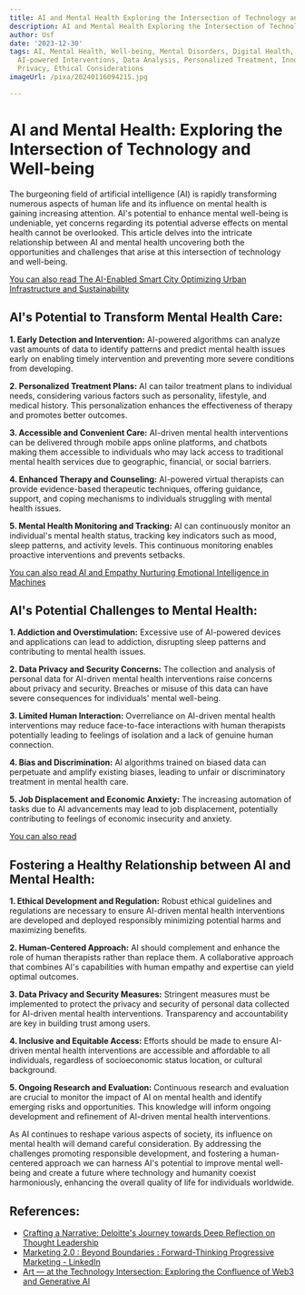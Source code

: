```yaml
---
title: AI and Mental Health Exploring the Intersection of Technology and Well-being
description: AI and Mental Health Exploring the Intersection of Technology and Well-being
author: Usf
date: '2023-12-30'
tags: AI, Mental Health, Well-being, Mental Disorders, Digital Health, AI Therapy,
  AI-powered Interventions, Data Analysis, Personalized Treatment, Innovative Approaches,
  Privacy, Ethical Considerations
imageUrl: /pixa/20240116094215.jpg

---
```

# AI and Mental Health: Exploring the Intersection of Technology and Well-being

The burgeoning field of artificial intelligence  (AI) is rapidly transforming numerous aspects of human life and its influence on mental health is gaining increasing attention. AI's potential to enhance mental well-being  is undeniable, yet concerns regarding its potential adverse effects on  mental health cannot be overlooked. This  article delves into  the intricate relationship between AI and mental health  uncovering  both the  opportunities and challenges that arise at this intersection of technology and well-being.

[You can also  read The AI-Enabled Smart City Optimizing Urban Infrastructure  and Sustainability](The%20AI-Enabled%20Smart%20City%20Optimizing%20Urban%20Infrastructure%20and%20Sustainability)


## AI's Potential to Transform Mental Health Care:

**1. Early Detection  and  Intervention:**
AI-powered algorithms can analyze vast  amounts of data  to  identify patterns and predict mental health  issues early on enabling timely intervention and preventing more severe  conditions from developing.

**2. Personalized Treatment Plans:**
AI can tailor treatment plans to individual needs, considering various  factors such as personality, lifestyle, and medical history. This personalization enhances the effectiveness of therapy and promotes better outcomes.

**3. Accessible and Convenient Care:**
AI-driven mental health  interventions can  be delivered through mobile apps online platforms, and chatbots making them accessible to individuals who may lack access to traditional mental health services due to geographic,  financial, or social barriers.

**4. Enhanced Therapy and Counseling:**
AI-powered virtual  therapists can provide evidence-based therapeutic  techniques, offering guidance,  support, and coping mechanisms to individuals struggling with mental health issues.

**5. Mental Health Monitoring and Tracking:**
AI can continuously monitor an individual's mental health status,  tracking  key indicators such as mood, sleep patterns, and activity levels. This continuous monitoring enables proactive interventions and prevents setbacks.

[You  can also read AI and Empathy Nurturing Emotional Intelligence in Machines](AI%20and%20Empathy%20Nurturing%20Emotional%20Intelligence%20in%20Machines)


## AI's Potential Challenges to Mental Health:

**1. Addiction and Overstimulation:**
Excessive use of AI-powered devices  and  applications can lead to addiction, disrupting sleep  patterns and contributing to mental  health issues.

**2. Data Privacy and Security Concerns:**
The collection and analysis of personal data for  AI-driven mental health interventions raise concerns about privacy and security. Breaches or misuse of this data can  have severe consequences for individuals' mental well-being.

**3. Limited Human Interaction:**
Overreliance on AI-driven mental health interventions may reduce  face-to-face interactions with human therapists potentially leading to feelings of isolation and a lack of genuine human connection.

**4. Bias and Discrimination:**
AI  algorithms trained on biased data can  perpetuate and amplify existing biases, leading to unfair or discriminatory treatment in mental health care.

**5. Job Displacement and Economic Anxiety:**
The  increasing automation of tasks due to AI advancements may  lead to job  displacement, potentially contributing to  feelings of economic insecurity and anxiety.

[You can also read  ]()


## Fostering a Healthy  Relationship between AI and Mental  Health:

**1. Ethical Development and Regulation:**
Robust ethical guidelines and regulations are necessary to ensure AI-driven mental health interventions are developed  and deployed responsibly minimizing potential harms and maximizing benefits.

**2. Human-Centered Approach:**
AI should complement and enhance the role of human therapists rather than  replace them.  A collaborative approach that combines AI's capabilities with human empathy and expertise can yield optimal outcomes.

**3. Data Privacy and Security Measures:**
Stringent measures must be implemented  to protect the privacy and security of personal data collected for AI-driven mental health interventions.  Transparency and accountability are key in building trust among users.

**4. Inclusive and Equitable Access:**
Efforts should be made  to ensure AI-driven mental health  interventions are accessible and affordable to all individuals, regardless of socioeconomic status  location, or cultural  background.

**5. Ongoing Research and Evaluation:**
Continuous research and evaluation are crucial to monitor the impact of AI on mental health and identify emerging risks  and opportunities. This knowledge will inform  ongoing development and refinement  of AI-driven mental health interventions.

As AI continues to  reshape  various aspects of society, its influence on mental health will demand careful consideration.  By addressing the challenges promoting responsible development, and fostering a human-centered approach  we can harness AI's potential to improve  mental well-being and create a future where technology and  humanity coexist harmoniously, enhancing the  overall quality of life  for  individuals worldwide.

## References:
- [Crafting a Narrative: Deloitte's Journey towards Deep Reflection on Thought Leadership](https://www.linkedin.com/pulse/deloittes-story-giving-some-thought-leadership-nivedita-gokhale)
- [Marketing 2.0 : Beyond Boundaries : Forward-Thinking Progressive Marketing - LinkedIn](https://www.linkedin.com/pulse/marketing-20-beyond-boundaries-forward-thinking-progressive-goel-g74gc)
- [Art — at the Technology Intersection: Exploring the Confluence of Web3 and Generative AI](https://medium.com/@pauldowling/art-at-the-technology-intersection-exploring-the-confluence-of-web3-and-generative-ai-9dd2ea4e3888)

